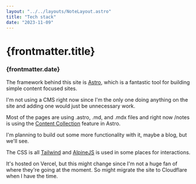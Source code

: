 ```yaml
---
layout: "../../layouts/NoteLayout.astro"
title: "Tech stack"
date: "2023-11-09"
---
```

# {frontmatter.title}
### {frontmatter.date}

The framework behind this site is [Astro](https://astro.build/), which is a fantastic tool for building simple content focused sites.

I'm not using a CMS right now since I'm the only one doing anything on the site and adding one would just be unnecessary work.

Most of the pages are using .astro, .md, and .mdx files and right now /notes is using the [Content Collection](https://docs.astro.build/en/guides/content-collections/) feature in Astro.

I'm planning to build out some more functionality with it, maybe a blog, but we'll see.

The CSS is all [Tailwind](https://tailwindcss.com/) and [AlpineJS](https://alpinejs.dev) is used in some places for interactions.

It's hosted on Vercel, but this might change since I'm not a huge fan of where they're going at the moment. So might migrate the site to Cloudflare when I have the time.